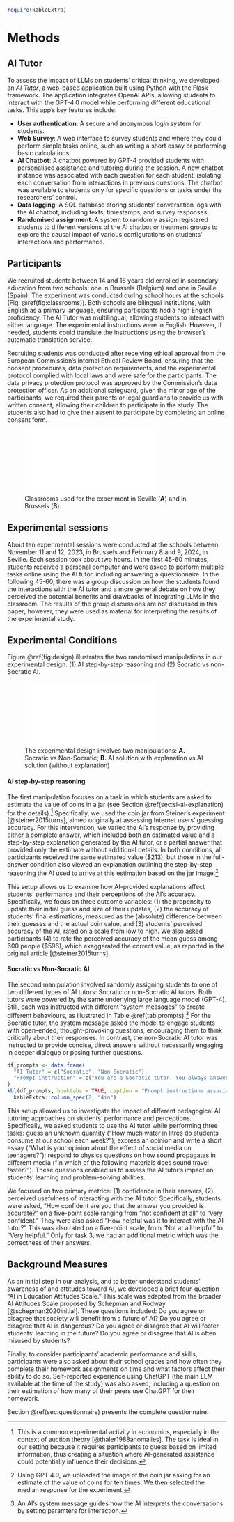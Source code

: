 ```r
require(kableExtra)
```

# Methods {#sec:methods}

## AI Tutor

To assess the impact of LLMs on students' critical thinking, we developed an _AI Tutor_, a web-based application built using Python with the Flask framework. The application integrates OpenAI APIs, allowing students to interact with the GPT-4.0 model while performing different educational tasks. This app's key features include:

- **User authentication**: A secure and anonymous login system for students.
- **Web Survey**: A web interface to survey students and where they could perform simple tasks online, such as writing a short essay or performing basic calculations.
- **AI Chatbot**: A chatbot powered by GPT-4 provided students with personalised assistance and tutoring during the session. A new chatbot instance was associated with each question for each student, isolating each conversation from interactions in previous questions. The chatbot was available to students only for specific questions or tasks under the researchers' control.
- **Data logging**: A SQL database storing students' conversation logs with the AI chatbot, including texts, timestamps, and survey responses. 
- **Randomised assignment**: A system to randomly assign registered students to different versions of the AI chatbot or treatment groups to explore the causal impact of various configurations on students' interactions and performance. 

<!-- ![AI Tutor Screen Shot](pictures/placeholder.jpg) -->

## Participants

We recruited students  between 14 and 16 years old enrolled in secondary education from two schools: one in Brussels (Belgium) and one in Seville (Spain). The experiment was conducted during school hours at the schools (Fig. \@ref(fig:classrooms)). Both schools are bilingual institutions, with English as a primary language, ensuring participants had a high English proficiency. The AI Tutor was multilingual, allowing students to interact with either language. The experimental instructions were in English. However, if needed, students could translate the instructions using the browser's automatic translation service.

Recruiting students was conducted after receiving ethical approval from the European Commission's internal Ethical Review Board, ensuring that the consent procedures, data protection requirements, and the experimental protocol complied with local laws and were safe for the participants. The data privacy protection protocol was approved by the Commission's data protection officer. As an additional safeguard, given the minor age of the participants, we required their parents or legal guardians to provide us with written consent, allowing their children to participate in the study. The students also had to give their assent to participate by completing an online consent form.

![Classrooms used for the experiment in Seville (**A**) and in Brussels (**B**).](assets/pictures/classrooms.pdf){#fig:classrooms}

## Experimental sessions

About ten experimental sessions were conducted at the schools between November 11 and 12, 2023, in Brussels and February 8 and 9, 2024, in Seville. Each session took about two hours. In the first 45-60 minutes, students received a personal computer and were asked to perform multiple tasks online using the AI tutor, including answering a questionnaire. In the following 45-60, there was a group discussion on how the students found the interactions with the AI tutor and a more general debate on how they perceived the potential benefits and drawbacks of integrating LLMs in the classroom. The results of the group discussions are not discussed in this paper; however, they were used as material for interpreting the results of the experimental study.

## Experimental Conditions

Figure \@ref(fig:design) illustrates the two randomised manipulations in our experimental design: (1) AI step-by-step reasoning and (2) Socratic vs non-Socratic AI.

![The experimental design involves two manipulations: **A.** Socratic vs Non-Socratic; **B.** AI solution with explanation vs AI solution (without explanation)](assets/pictures/experimental_design.pdf){#fig:design}

#### AI step-by-step reasoning {-}

The first manipulation focuses on a task in which students are asked to estimate the value of coins in a jar (see Section \@ref(sec:si-ai-explanation) for the details).[^jar] Specifically, we used the coin jar from Steiner's experiment [@steiner2015turns], aimed originally at assessing Internet users' guessing accuracy. For this intervention, we varied the AI’s response by providing either a complete answer, which included both an estimated value and a step-by-step explanation generated by the AI tutor, or a partial answer that provided only the estimate without additional details. In both conditions, all participants received the same estimated value ($213), but those in the full-answer condition also viewed an explanation outlining the step-by-step reasoning the AI used to arrive at this estimation based on the jar image.[^jar-gpt4]

[^jar]: This is a common experimental activity in economics, especially in the context of auction theory [@thaler1988anomalies]. The task is ideal in our setting because it requires participants to guess based on limited information, thus creating a situation where AI-generated assistance could potentially influence their decisions.

[^jar-gpt4]: Using GPT 4.0, we uploaded the image of the coin jar asking for an estimate of the value of coins for ten times. We then selected the median response for the experiment.

This setup allows us to examine how AI-provided explanations affect students' performance and their perceptions of the AI's accuracy. Specifically, we focus on three outcome variables: (1) the propensity to update their initial guess and size of their updates, (2) the accuracy of students' final estimations, measured as the (absolute) difference between their guesses and the actual coin value, and (3) students' perceived accuracy of the AI, rated on a scale from low to high. We also asked participants (4) to rate the perceived accuracy of the mean guess among 600 people ($596), which exaggerated the correct value, as reported in the original article [@steiner2015turns].

#### Socratic vs Non-Socratic AI {-}

The second manipulation involved randomly assigning students to one of two different types of AI tutors: Socratic or non-Socratic AI tutors. Both tutors were powered by the same underlying large language model (GPT-4). Still, each was instructed with different "system messages" to create different behaviours, as illustrated in Table \@ref(tab:prompts).[^prompts] For the Socratic tutor, the system message asked the model to engage students with open-ended, thought-provoking questions, encouraging them to think critically about their responses. In contrast, the non-Socratic AI tutor was instructed to provide concise, direct answers without necessarily engaging in deeper dialogue or posing further questions.

[^prompts]: An AI's system message guides how the AI interprets the conversations by setting paramters for interaction.

```r
df_prompts <- data.frame(
  "AI Tutor" = c("Socratic", "Non-Socratic"),
  "Prompt instruction" = c("You are a Socratic tutor. You always answer using the Socratic style, asking just the right questions to help students learn to think for themselves, breaking down the problem into simpler parts until it's at the right level for them. You provide concise information and explanations understandable for 8th to 10th grade students.", "You are a didactic tutor. You provide concise information and explanations understandable for 8th to 10th grade students.")
)
kbl(df_prompts, booktabs = TRUE, caption = "Prompt instructions associated with the AI Tutor's treatments") |>
  kableExtra::column_spec(2, "4in")
```

This setup allowed us to investigate the impact of different pedagogical AI tutoring approaches on students' performance and perceptions. Specifically, we asked students to use the AI tutor while performing three tasks: guess an unknown quantity ("How much water in litres do students consume at our school each week?"); express an opinion and write a short essay ("What is your opinion about the effect of social media on teenagers?"); respond to physics questions on how sound propagates in different media ("In which of the following materials does sound travel faster?"). These questions enabled us to assess the AI tutor's impact on students' learning and problem-solving abilities. 

We focused on two primary metrics: (1) confidence in their answers, (2) perceived usefulness of interacting with the AI tutor. Specifically,  students were asked, "How confident are you that the answer you provided is accurate?" on a five-point scale ranging from "not confident at all" to "very confident." They were also asked "How helpful was it to interact with the AI tutor?" This was also rated on a five-point scale, from "Not at all helpful" to "Very helpful." Only for task 3, we had an additional metric which was the correctness of their answers.

## Background Measures

As an initial step in our analysis, and to better understand students' awareness of and attitudes toward AI, we developed a brief four-question "AI in Education Attitudes Scale." This scale was adapted from the broader AI Attitudes Scale proposed by Schepman and Rodway [@schepman2020initial]. These questions included: Do you agree or disagree that society will benefit from a future of AI? Do you agree or disagree that AI is dangerous? Do you agree or disagree that AI will foster students’ learning in the future? Do you agree or disagree that AI is often misused by students?

Finally, to consider participants' academic performance and skills, participants were also asked about their school grades and how often they complete their homework assignments on time and what factors affect their ability to do so. Self-reported experience using ChatGPT (the main LLM available at the time of the study) was also asked, including a question on their estimation of how many of their peers use ChatGPT for their homework. 

Section \@ref(sec:questionnaire) presents the complete questionnaire.